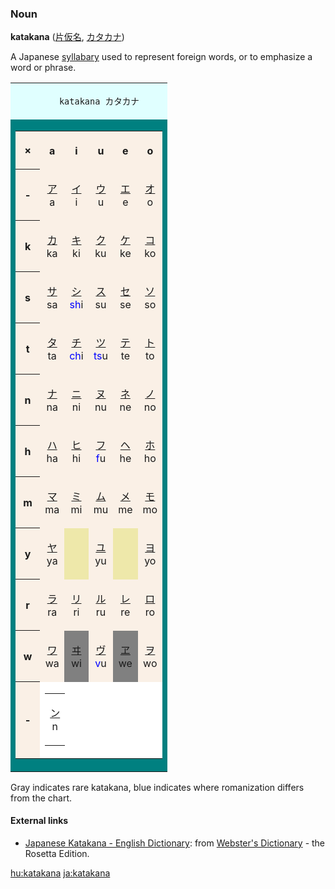 ===Noun===
'''katakana''' ([[片仮名]], [[カタカナ]])

A Japanese [[syllabary]] used to represent foreign words, or to emphasize a word or phrase.

<table border=0 cellspacing=0 cellpadding=0>
<tr><td bgcolor=lightcyan colspan=6 align=center>
	 katakana カタカナ
</td>
<tr><td bgcolor=teal>
	<table border=0 cellspacing=1 cellpadding=4>
	<tr align=center bgcolor="linen">
		<th>&times;</th>
		<th>&nbsp;a&nbsp;</th>
		<th>&nbsp;i&nbsp;</th>
		<th>&nbsp;u&nbsp;</th>
		<th>&nbsp;e&nbsp;</th>
		<th>&nbsp;o&nbsp;</th>
	</tr>
	<tr align=center bgcolor="linen">
		<th>&nbsp;-&nbsp;</th>
		<td>[[ア]]<br> a </td>
		<td>[[イ]]<br> i </td>
		<td>[[ウ]]<br> u </td>
		<td>[[エ]]<br> e </td>
		<td>[[オ]]<br> o </td>
	</tr>
	<tr align=center bgcolor="linen">
		<th>&nbsp;k&nbsp;</th>
		<td>[[カ]]<br> ka </td>
		<td>[[キ]]<br> ki </td>
		<td>[[ク]]<br> ku </td>
		<td>[[ケ]]<br> ke </td>
		<td>[[コ]]<br> ko </td>
	</tr>
	<tr align=center valign=center bgcolor="linen">
		<th>&nbsp;s&nbsp;</th>
		<td>[[サ]]<br> sa </td>
		<td>[[シ]]<br>
				<font color=blue>sh</font>i</td>
		<td>[[ス]]<br> su </td>
		<td>[[セ]]<br> se </td>
		<td>[[ソ]]<br> so </td>
	</tr>
	<tr align=center bgcolor="linen">
		<th>&nbsp;t&nbsp;</th>
		<td>[[タ]]<br> ta </td>
		<td>[[チ]]<br>
				<font color=blue>ch</font>i</td>
		<td>[[ツ]]<br>
				<font color=blue>ts</font>u</td>
		<td>[[テ]]<br> te </td>
		<td>[[ト]]<br> to </td>
	</tr>
	<tr align=center bgcolor="linen">
		<th>&nbsp;n&nbsp;</th>
		<td>[[ナ]]<br> na </td>
		<td>[[ニ]]<br> ni </td>
		<td>[[ヌ]]<br> nu </td>
		<td>[[ネ]]<br> ne </td>
		<td>[[ノ]]<br> no </td>
	</tr>
	<tr align=center bgcolor="linen">
		<th>&nbsp;h&nbsp;</th>
		<td>[[ハ]]<br> ha </td>
		<td>[[ヒ]]<br> hi </td>
		<td>[[フ]]<br>
				<font color=blue>f</font>u</td>
		<td>[[ヘ]]<br> he </td>
		<td>[[ホ]]<br> ho </td>
	</tr>
	<tr align=center bgcolor="linen">
		<th>&nbsp;m&nbsp;</th>
		<td>[[マ]]<br> ma </td>
		<td>[[ミ]]<br> mi </td>
		<td>[[ム]]<br> mu </td>
		<td>[[メ]]<br> me </td>
		<td>[[モ]]<br> mo </td>
	</tr>
	<tr align=center bgcolor="linen">
		<th>&nbsp;y&nbsp;</th>
		<td>[[ヤ]]<br> ya </td>
		<td bgcolor="palegoldenrod">			</td>
		<td>[[ユ]]<br> yu </td>
		<td bgcolor="palegoldenrod">			</td>
		<td>[[ヨ]]<br> yo </td>
	</tr>
	<tr align=center bgcolor="linen">
		<th>&nbsp;r&nbsp;</th>
		<td>[[ラ]]<br> ra </td>
		<td>[[リ]]<br> ri </td>
		<td>[[ル]]<br> ru </td>
		<td>[[レ]]<br> re </td>
		<td>[[ロ]]<br> ro </td>
	</tr>
	<tr align=center bgcolor="linen">
		<th>&nbsp;w&nbsp;</th>
		<td>[[ワ]]<br> wa </td>
		<td bgcolor="gray">[[ヰ]]<br> wi </td>
		<td>[[ヴ]]<br> <font color=blue>v</font>u </td>
		<td bgcolor="gray">[[ヱ]]<br> we </td>
		<td>[[ヲ]]<br> wo </td>
	</tr>
	<tr align=center bgcolor="linen">
		<th>&nbsp;-&nbsp;</th>
		<td colspan=5 bgcolor="white" align="left">
			<table border=0 cellspacing=0 cellpadding=1>
			<tr align=center>
			<td>[[ン]]<br> n	</td>
			</tr>
			</table>
		</td>
	</tr>
	</table>
</td>
</tr>
</table>

Gray indicates rare katakana, blue indicates where romanization differs from the chart.

==== External links====
*[http://www.websters-online-dictionary.org/definition/Japanese+Katakana-english/ Japanese Katakana - English Dictionary]: from [http://www.websters-online-dictionary.org/ Webster's Dictionary] - the Rosetta Edition.

[[hu:katakana]]
[[ja:katakana]]